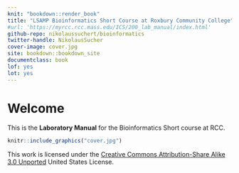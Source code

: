 ```yaml
---
knit: "bookdown::render_book"
title: "LSAMP Bioinformatics Short Course at Roxbury Community College"
#url: 'https://myrcc.rcc.mass.edu/ICS/200_lab_manual/index.html'
github-repo: nikolaussuchert/bioinformatics
twitter-handle: NikolausSucher
cover-image: cover.jpg
site: bookdown::bookdown_site
documentclass: book
lof: yes
lot: yes
---
```


# Welcome {-}

This is the __Laboratory Manual__ for the Bioinformatics Short course at RCC.



```r
knitr::include_graphics("cover.jpg")
```


This work is licensed under the [Creative Commons Attribution-Share Alike 3.0 Unported](https://creativecommons.org/licenses/by-sa/3.0/deed.en) United States License.
